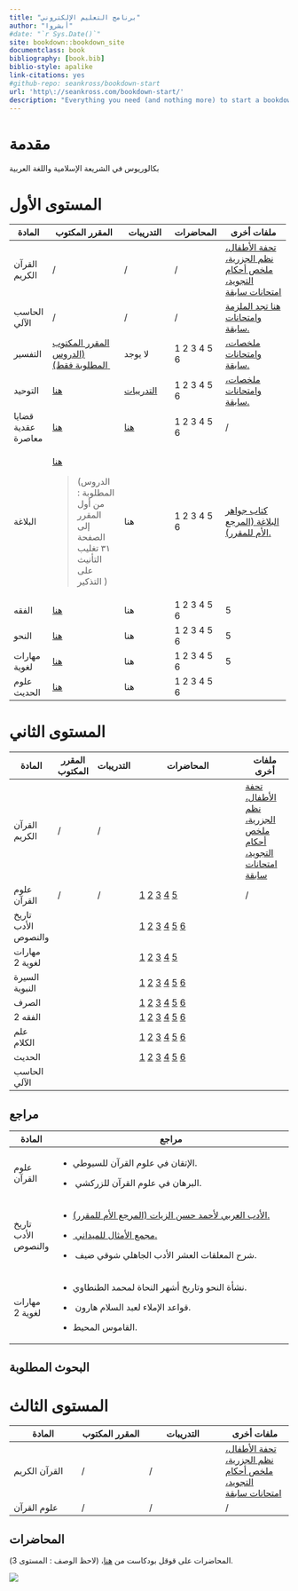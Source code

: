 ```yaml
--- 
title: "برنامج التعليم الإلكتروني"
author: "أبشروا"
#date: "`r Sys.Date()`"
site: bookdown::bookdown_site
documentclass: book
bibliography: [book.bib]
biblio-style: apalike
link-citations: yes
#github-repo: seankross/bookdown-start
url: 'http\://seankross.com/bookdown-start/'
description: "Everything you need (and nothing more) to start a bookdown book."
---
```


# مقدمة {-}

بكالوريوس في الشريعة الإسلامية واللغة العربية

<!--chapter:end:index.Rmd-->

# المستوى الأول

+--------------------+-----------------------------------------------------------------------------------------------------------------------------+-------------------------------------------------------------------------------------------------+----------------------+-------------------------------------------------------------------------------------------------------------------------------------------------------+
| المادة             | المقرر المكتوب                                                                                                              | التدريبات                                                                                       | المحاضرات            | ملفات أخرى                                                                                                                                            |
+====================+=============================================================================================================================+=================================================================================================+======================+=======================================================================================================================================================+
| القرآن الكريم      | /                                                                                                                           | /                                                                                               | /                    | [تحفة الأطفال، نظم الجزرية، ملخص أحكام التجويد، امتحانات سابقة](https://drive.google.com/drive/folders/1rbsNvbJTC8A4DWUvZ4FewrX8zkz8YxrN?usp=sharing) |
+--------------------+-----------------------------------------------------------------------------------------------------------------------------+-------------------------------------------------------------------------------------------------+----------------------+-------------------------------------------------------------------------------------------------------------------------------------------------------+
| الحاسب الآلي       | /                                                                                                                           | /                                                                                               | /                    | [هنا تجد الملزمة وامتحانات سابقة.](https://drive.google.com/drive/folders/1yzUnzcuKxNwysJj0DM6TvcFEJtnoz0Ec?usp=sharing)                              |
+--------------------+-----------------------------------------------------------------------------------------------------------------------------+-------------------------------------------------------------------------------------------------+----------------------+-------------------------------------------------------------------------------------------------------------------------------------------------------+
| التفسير            | [المقرر المكتوب (الدروس المطلوبة فقط) ](https://drive.google.com/file/d/1xICusi8JNyXvuNatfU2tQ2nTdSILMFCs/view?usp=sharing) | لا يوجد                                                                                         | 1 2 3 4 5 6          | [ملخصات، وامتحانات سابقة.](https://drive.google.com/drive/folders/1m__rueom5mU3-rRWJvK0MLLDniCWRWfw?usp=sharing)                                      |
+--------------------+-----------------------------------------------------------------------------------------------------------------------------+-------------------------------------------------------------------------------------------------+----------------------+-------------------------------------------------------------------------------------------------------------------------------------------------------+
| التوحيد            | [هنا](https://drive.google.com/file/d/1cQEsCs20tBd_B7-SIuGJYR3gwvASUNmf/view?usp=sharing)                                   | [التدريبات](https://drive.google.com/file/d/1zgEZMl7vcUmYOARwGZCSyB3dKxmzULDt/view?usp=sharing) | 1 2 3 4 5 6          | [ملخصات، وامتحانات سابقة.](https://drive.google.com/drive/folders/12mw_J-6sGIcNiDPHP3IOkdLjc8oqguU-?usp=sharing)                                      |
+--------------------+-----------------------------------------------------------------------------------------------------------------------------+-------------------------------------------------------------------------------------------------+----------------------+-------------------------------------------------------------------------------------------------------------------------------------------------------+
| قضايا عقدية معاصرة | [هنا](https://drive.google.com/file/d/1fYBUJNV95QIOv6_9uDaiTJ-K_LHt4zvg/view?usp=sharing)                                   | [هنا](https://drive.google.com/file/d/1cUvdB87y0QNSyxnIz72E8ypZQCdc0v_3/view?usp=sharing)       | 1 2 3 4 5 6          | /                                                                                                                                                     |
+--------------------+-----------------------------------------------------------------------------------------------------------------------------+-------------------------------------------------------------------------------------------------+----------------------+-------------------------------------------------------------------------------------------------------------------------------------------------------+
| البلاغة            | [هنا](https://drive.google.com/file/d/1MuA-E83qjsjbLzC3Fu5G0f2piClv2c8T/view?usp=sharing)                                   | هنا                                                                                             | 1 2 3 4 5 6          | [كتاب جواهر البلاغة (المرجع الأم للمقرر).](https://www.hindawi.org/books/85925824/)                                                                   |
|                    |                                                                                                                             |                                                                                                 |                      |                                                                                                                                                       |
|                    | > ‌(الدروس المطلوبة : من أول المقرر إلى الصفحة ٣١ تغليب التأنيث على التذكير )                                                |                                                                                                 |                      |                                                                                                                                                       |
+--------------------+-----------------------------------------------------------------------------------------------------------------------------+-------------------------------------------------------------------------------------------------+----------------------+-------------------------------------------------------------------------------------------------------------------------------------------------------+
| الفقه              | [هنا](https://drive.google.com/file/d/1CtF1x5_sId1Yr16AsN1pn6hdSAEqLlB9/view?usp=sharing)                                   | هنا                                                                                             | 1 2 3 4 5 6          | 5                                                                                                                                                     |
+--------------------+-----------------------------------------------------------------------------------------------------------------------------+-------------------------------------------------------------------------------------------------+----------------------+-------------------------------------------------------------------------------------------------------------------------------------------------------+
| النحو              | [هنا](https://drive.google.com/file/d/1lPM2L0kWgA95vB3a6Iin5GwNbI3XG8Td/view?usp=sharing)                                   | هنا                                                                                             | 1 2 3 4 5 6          | 5                                                                                                                                                     |
+--------------------+-----------------------------------------------------------------------------------------------------------------------------+-------------------------------------------------------------------------------------------------+----------------------+-------------------------------------------------------------------------------------------------------------------------------------------------------+
| مهارات لغوية       | [هنا](https://drive.google.com/file/d/1BlmNgtKl_jtELhpCXWYNSifQGQ7FxrZM/view?usp=sharing)                                   | هنا                                                                                             | 1 2 3 4 5 6          | 5                                                                                                                                                     |
+--------------------+-----------------------------------------------------------------------------------------------------------------------------+-------------------------------------------------------------------------------------------------+----------------------+-------------------------------------------------------------------------------------------------------------------------------------------------------+
| علوم الحديث        | [هنا](https://drive.google.com/file/d/1x8OhZkGLhN7_ZMRgZT2hTvFDeZXQbXCI/view?usp=sharing)                                   | هنا                                                                                             | 1 2 3 4 5 6          |                                                                                                                                                       |
+--------------------+-----------------------------------------------------------------------------------------------------------------------------+-------------------------------------------------------------------------------------------------+----------------------+-------------------------------------------------------------------------------------------------------------------------------------------------------+

<!--chapter:end:s1.Rmd-->

# المستوى الثاني

+-------------------------------+----------------+-----------+----------------------------------------------------------------------------------------------------------------------------------------------------------------------------------------------------------------------------------------------------------------------------------------------------------------------------------------------------------------------------------------------------------------------------------------------------------------------------------------------+-------------------------------------------------------------------------------------------------------------------------------------------------------+
| المادة                        | المقرر المكتوب | التدريبات | المحاضرات                                                                                                                                                                                                                                                                                                                                                                                                                                                                                    | ملفات أخرى                                                                                                                                            |
+===============================+================+===========+==============================================================================================================================================================================================================================================================================================================================================================================================================================================================================================+=======================================================================================================================================================+
| القرآن الكريم                 | /              | /         |                                                                                                                                                                                                                                                                                                                                                                                                                                                                                              | [تحفة الأطفال، نظم الجزرية، ملخص أحكام التجويد، امتحانات سابقة](https://drive.google.com/drive/folders/1rbsNvbJTC8A4DWUvZ4FewrX8zkz8YxrN?usp=sharing) |
+-------------------------------+----------------+-----------+----------------------------------------------------------------------------------------------------------------------------------------------------------------------------------------------------------------------------------------------------------------------------------------------------------------------------------------------------------------------------------------------------------------------------------------------------------------------------------------------+-------------------------------------------------------------------------------------------------------------------------------------------------------+
| علوم القرآن                   | /              | /         | [1](https://podcasters.spotify.com/pod/show/azhar-elearning/episodes/1-etmhf3) [2](https://podcasters.spotify.com/pod/show/azhar-elearning/episodes/2-euj9qf) [3](https://podcasters.spotify.com/pod/show/azhar-elearning/episodes/3-evk9jr) [4](https://podcasters.spotify.com/pod/show/azhar-elearning/episodes/4-e11gtgr) [5](https://podcasters.spotify.com/pod/show/azhar-elearning/episodes/5-e11gti0)                                                                                 | /                                                                                                                                                     |
+-------------------------------+----------------+-----------+----------------------------------------------------------------------------------------------------------------------------------------------------------------------------------------------------------------------------------------------------------------------------------------------------------------------------------------------------------------------------------------------------------------------------------------------------------------------------------------------+-------------------------------------------------------------------------------------------------------------------------------------------------------+
| تاريخ الأدب والنصوص           |                |           | [1](https://podcasters.spotify.com/pod/show/azhar-elearning/episodes/1-etmhlj) [2](https://podcasters.spotify.com/pod/show/azhar-elearning/episodes/2-eu5cc5) [3](https://podcasters.spotify.com/pod/show/azhar-elearning/episodes/3-ev3df9) [4](https://podcasters.spotify.com/pod/show/azhar-elearning/episodes/4-e11gtp8) [5](https://podcasters.spotify.com/pod/show/azhar-elearning/episodes/5-e11gtpq) [6](https://podcasters.spotify.com/pod/show/azhar-elearning/episodes/6-e12d8bg) |                                                                                                                                                       |
+-------------------------------+----------------+-----------+----------------------------------------------------------------------------------------------------------------------------------------------------------------------------------------------------------------------------------------------------------------------------------------------------------------------------------------------------------------------------------------------------------------------------------------------------------------------------------------------+-------------------------------------------------------------------------------------------------------------------------------------------------------+
| مهارات لغوية 2                |                |           | [1](https://podcasters.spotify.com/pod/show/azhar-elearning/episodes/1-etmhl3) [2](https://podcasters.spotify.com/pod/show/azhar-elearning/episodes/2-euj9nd) [3](https://podcasters.spotify.com/pod/show/azhar-elearning/episodes/3-ev3de7) [4](https://podcasters.spotify.com/pod/show/azhar-elearning/episodes/4-e11gudp) [5](https://podcasters.spotify.com/pod/show/azhar-elearning/episodes/5-e12d8fc)                                                                                 |                                                                                                                                                       |
+-------------------------------+----------------+-----------+----------------------------------------------------------------------------------------------------------------------------------------------------------------------------------------------------------------------------------------------------------------------------------------------------------------------------------------------------------------------------------------------------------------------------------------------------------------------------------------------+-------------------------------------------------------------------------------------------------------------------------------------------------------+
| السيرة النبوية                |                |           | [1](https://podcasters.spotify.com/pod/show/azhar-elearning/episodes/1-etmhoa) [2](https://podcasters.spotify.com/pod/show/azhar-elearning/episodes/2-etmhmk) [3](https://podcasters.spotify.com/pod/show/azhar-elearning/episodes/3-ev3d9v) [4](https://podcasters.spotify.com/pod/show/azhar-elearning/episodes/4-evk9ri) [5](https://podcasters.spotify.com/pod/show/azhar-elearning/episodes/5-e11gtf0) [6](https://podcasters.spotify.com/pod/show/azhar-elearning/episodes/6-e11gtfp)  |                                                                                                                                                       |
+-------------------------------+----------------+-----------+----------------------------------------------------------------------------------------------------------------------------------------------------------------------------------------------------------------------------------------------------------------------------------------------------------------------------------------------------------------------------------------------------------------------------------------------------------------------------------------------+-------------------------------------------------------------------------------------------------------------------------------------------------------+
| الصرف                         |                |           | [1](https://podcasters.spotify.com/pod/show/azhar-elearning/episodes/1-etmho1) [2](https://podcasters.spotify.com/pod/show/azhar-elearning/episodes/2-euj9p8) [3](https://podcasters.spotify.com/pod/show/azhar-elearning/episodes/3-evk9sm) [4](https://podcasters.spotify.com/pod/show/azhar-elearning/episodes/4-e11gu5a) [5](https://podcasters.spotify.com/pod/show/azhar-elearning/episodes/5-e11gu64) [6](https://podcasters.spotify.com/pod/show/azhar-elearning/episodes/6-e11gu6m) |                                                                                                                                                       |
+-------------------------------+----------------+-----------+----------------------------------------------------------------------------------------------------------------------------------------------------------------------------------------------------------------------------------------------------------------------------------------------------------------------------------------------------------------------------------------------------------------------------------------------------------------------------------------------+-------------------------------------------------------------------------------------------------------------------------------------------------------+
| الفقه 2                       |                |           | [1](https://podcasters.spotify.com/pod/show/azhar-elearning/episodes/1-etmhm9) [2](https://podcasters.spotify.com/pod/show/azhar-elearning/episodes/2-etp66b) [3](https://podcasters.spotify.com/pod/show/azhar-elearning/episodes/3-ev3dgb) [4](https://podcasters.spotify.com/pod/show/azhar-elearning/episodes/4-evoj2f) [5](https://podcasters.spotify.com/pod/show/azhar-elearning/episodes/5-e11gtld) [6](https://podcasters.spotify.com/pod/show/azhar-elearning/episodes/6-e11gtm5)  |                                                                                                                                                       |
+-------------------------------+----------------+-----------+----------------------------------------------------------------------------------------------------------------------------------------------------------------------------------------------------------------------------------------------------------------------------------------------------------------------------------------------------------------------------------------------------------------------------------------------------------------------------------------------+-------------------------------------------------------------------------------------------------------------------------------------------------------+
| علم الكلام                    |                |           | [1](https://podcasters.spotify.com/pod/show/azhar-elearning/episodes/1-etmhk7) [2](https://podcasters.spotify.com/pod/show/azhar-elearning/episodes/2-etv02m) [3](https://podcasters.spotify.com/pod/show/azhar-elearning/episodes/3-ev3dau) [4](https://podcasters.spotify.com/pod/show/azhar-elearning/episodes/4-e11gtc6) [5](https://podcasters.spotify.com/pod/show/azhar-elearning/episodes/5-e11gtdf) [6](https://podcasters.spotify.com/pod/show/azhar-elearning/episodes/6-e12vqkl) |                                                                                                                                                       |
+-------------------------------+----------------+-----------+----------------------------------------------------------------------------------------------------------------------------------------------------------------------------------------------------------------------------------------------------------------------------------------------------------------------------------------------------------------------------------------------------------------------------------------------------------------------------------------------+-------------------------------------------------------------------------------------------------------------------------------------------------------+
| الحديث                        |                |           | [1](https://podcasters.spotify.com/pod/show/azhar-elearning/episodes/1-etmicc) [2](https://podcasters.spotify.com/pod/show/azhar-elearning/episodes/2-eu0ude) [3](https://podcasters.spotify.com/pod/show/azhar-elearning/episodes/3-ev3dbo) [4](https://podcasters.spotify.com/pod/show/azhar-elearning/episodes/4-evoivj) [5](https://podcasters.spotify.com/pod/show/azhar-elearning/episodes/5-e11gtjd) [6](https://podcasters.spotify.com/pod/show/azhar-elearning/episodes/6-e11gtkd)  |                                                                                                                                                       |
+-------------------------------+----------------+-----------+----------------------------------------------------------------------------------------------------------------------------------------------------------------------------------------------------------------------------------------------------------------------------------------------------------------------------------------------------------------------------------------------------------------------------------------------------------------------------------------------+-------------------------------------------------------------------------------------------------------------------------------------------------------+
| الحاسب الآلي                  |                |           |                                                                                                                                                                                                                                                                                                                                                                                                                                                                                              |                                                                                                                                                       |
+-------------------------------+----------------+-----------+----------------------------------------------------------------------------------------------------------------------------------------------------------------------------------------------------------------------------------------------------------------------------------------------------------------------------------------------------------------------------------------------------------------------------------------------------------------------------------------------+-------------------------------------------------------------------------------------------------------------------------------------------------------+

## مراجع

+---------------------+-----------------------------------------------------------------------------------------------------------------------------------------------+
| المادة              | مراجع                                                                                                                                         |
+=====================+===============================================================================================================================================+
| علوم القرآن         | -   الإتقان في علوم القرآن للسيوطي.                                                                                                           |
|                     |                                                                                                                                               |
|                     | -    البرهان في علوم القرآن للزركشي.                                                                                                          |
+---------------------+-----------------------------------------------------------------------------------------------------------------------------------------------+
| تاريخ الأدب والنصوص | -   [الأدب العربي لأحمد حسن الزيات (المرجع الأم للمقرر).](https://drive.google.com/file/d/1TNXTjyXBtwwAHmzkc5hG5_g6qJDJpRKZ/view?usp=sharing) |
|                     |                                                                                                                                               |
|                     | -   [ مجمع الأمثال للميداني.](https://drive.google.com/file/d/1mz8P7aJ5zI9xOkpA13DDjj3aFyiORvZA/view?usp=sharing)                             |
|                     |                                                                                                                                               |
|                     | -    شرح المعلقات العشر الأدب الجاهلي شوقي ضيف.                                                                                               |
+---------------------+-----------------------------------------------------------------------------------------------------------------------------------------------+
| مهارات لغوية 2      | -   نشأة النحو وتاريخ أشهر النحاة لمحمد الطنطاوي.                                                                                             |
|                     |                                                                                                                                               |
|                     | -    قواعد الإملاء لعبد السلام هارون.                                                                                                         |
|                     |                                                                                                                                               |
|                     | -   القاموس المحيط.                                                                                                                           |
+---------------------+-----------------------------------------------------------------------------------------------------------------------------------------------+

## البحوث المطلوبة

<!--chapter:end:s2.Rmd-->

# المستوى الثالث

| المادة                        | المقرر المكتوب | التدريبات | ملفات أخرى                                                                                                                                            |
|---------|---------|----------|---------|
| القرآن الكريم                 | /              | /         | [تحفة الأطفال، نظم الجزرية، ملخص أحكام التجويد، امتحانات سابقة](https://drive.google.com/drive/folders/1rbsNvbJTC8A4DWUvZ4FewrX8zkz8YxrN?usp=sharing) |
| علوم القرآن                   | /              | /         | /                                                                                                                                                     |

## المحاضرات 

المحاضرات على قوقل بودكاست من [هنا](https://podcasts.google.com/feed/aHR0cHM6Ly9hbmNob3IuZm0vcy81NDQ3MzVlOC9wb2RjYXN0L3Jzcw==)، (لاحظ الوصف : المستوى 3).

[![](f5266-ar_google_podcasts_badge_8x.webp)](https://podcasts.google.com/feed/aHR0cHM6Ly9hbmNob3IuZm0vcy81NDQ3MzVlOC9wb2RjYXN0L3Jzcw==)

<!--chapter:end:s3.Rmd-->

